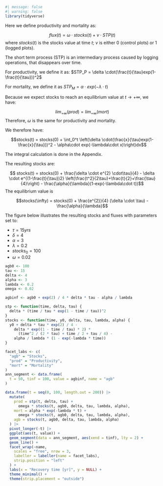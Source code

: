 ```r
#| message: false
#| warning: false
library(tidyverse)
```

Here we define productivity and mortality as:
  
$$ flux(t) = \omega \cdot stocks(t) + \nu \cdot STP(t)$$ 
where $stocks(t)$ is the stocks value at time $t$; $\nu$ is either 0 (control plots) or 1 (logged plots). 
  
The short term process (STP) is an intermediary process caused by logging operations, that disappears over time. 

For productivity, we define it as: $STP_P = \delta \cdot(\frac{t}{\tau}exp(1-\frac{t}{\tau}))^2$

For mortality, we define it as $STP_M = \alpha\cdot exp(-\lambda\cdot t)$  
 
Because we expect stocks to reach an equilibrium value at $t \rightarrow +\infty$, we have: 

$$lim_{+\infty}(prod) = lim_{+\infty}(mort)$$
Therefore, $\omega$ is the same for productivity and mortality. 

We therefore have: 


$$stocks(t) = stocks(0) + \int_0^t \left(\delta \cdot(\frac{x}{\tau}exp(1-\frac{x}{\tau}))^2 - \alpha\cdot exp(-\lambda\cdot x)\right)dx$$

The integral calculation is done in the Appendix.

The resulting stocks are: 

$$ stocks(t) = stocks(0) + \frac{\delta \cdot e^{2} \cdot\tau}{4} - \delta \cdot e^{(1-\frac{t}{\tau})2} \left(\frac{t^2}{2\tau}+\frac{t}{2}+\frac{\tau}{4}\right) - \frac{\alpha}{\lambda}(1-exp(-\lambda\cdot t))$$ 
The equilibrium value is

$$stocks(\infty) = stocks(0) + \frac{e^{2}}{4} (\delta \cdot \tau) - \frac{\alpha}{\lambda}$$

The figure below illustrates the resulting stocks and fluxes with parameters set to:

-   $\tau = 15 yrs$
-   $\delta = 4$
-   $\alpha = 3$
-   $\lambda = 0.2$
-   $stocks_0 = 100$
-   $\omega = 0.02$

```r
agb0 <- 100
tau <- 15
delta <- 4
alpha <- 3
lambda <- 0.2
omega <- 0.02

agbinf <- agb0 + exp(2) / 4 * delta * tau - alpha / lambda

stp <- function(time, delta, tau) {
  delta * (time / tau * exp(1 - time / tau))^2
}
stocks <- function(time, y0, delta, tau, lambda, alpha) {
  y0 + delta * tau * exp(2) / 4 -
    delta * exp((1 - time / tau) * 2) *
      (time^2 / (2 * tau) + time / 2 + tau / 4) -
    alpha / lambda * (1 - exp(-lambda * time))
}

facet_labs <- c(
  "agb" = "Stocks",
  "prod" = "Productivity",
  "mort" = "Mortality"
)
ann_segment <- data.frame(
  t = 50, tinf = 100, value = agbinf, name = "agb"
)

data.frame(t = seq(0, 100, length.out = 200)) |>
  mutate(
    prod = stp(t, delta, tau) +
      omega * stocks(t, agb0, delta, tau, lambda, alpha),
    mort = alpha * exp(-lambda * t) +
      omega * stocks(t, agb0, delta, tau, lambda, alpha),
    agb = stocks(t, agb0, delta, tau, lambda, alpha)
  ) |>
  pivot_longer(-t) |>
  ggplot(aes(t, value)) +
  geom_segment(data = ann_segment, aes(xend = tinf), lty = 2) +
  geom_line() +
  facet_wrap(~name,
    scales = "free", nrow = 3,
    labeller = labeller(name = facet_labs),
    strip.position = "left"
  ) +
  labs(x = "Recovery time [yr]", y = NULL) +
  theme_minimal() +
  theme(strip.placement = "outside")
```
